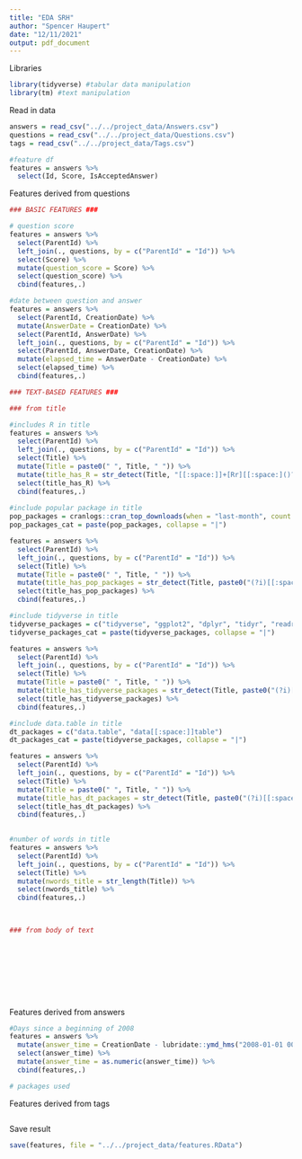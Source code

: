 ```yaml
---
title: "EDA SRH"
author: "Spencer Haupert"
date: "12/11/2021"
output: pdf_document
---
```


Libraries
```r
library(tidyverse) #tabular data manipulation
library(tm) #text manipulation
```


Read in data

```r
answers = read_csv("../../project_data/Answers.csv")
questions = read_csv("../../project_data/Questions.csv")
tags = read_csv("../../project_data/Tags.csv")

#feature df
features = answers %>%
  select(Id, Score, IsAcceptedAnswer)
```

Features derived from questions

```r
### BASIC FEATURES ###

# question score
features = answers %>%
  select(ParentId) %>%
  left_join(., questions, by = c("ParentId" = "Id")) %>%
  select(Score) %>%
  mutate(question_score = Score) %>%
  select(question_score) %>%
  cbind(features,.)

#date between question and answer
features = answers %>%
  select(ParentId, CreationDate) %>%
  mutate(AnswerDate = CreationDate) %>%
  select(ParentId, AnswerDate) %>%
  left_join(., questions, by = c("ParentId" = "Id")) %>%
  select(ParentId, AnswerDate, CreationDate) %>%
  mutate(elapsed_time = AnswerDate - CreationDate) %>%
  select(elapsed_time) %>%
  cbind(features,.)

### TEXT-BASED FEATURES ###

### from title

#includes R in title
features = answers %>%
  select(ParentId) %>%
  left_join(., questions, by = c("ParentId" = "Id")) %>%
  select(Title) %>% 
  mutate(Title = paste0(" ", Title, " ")) %>%
  mutate(title_has_R = str_detect(Title, "[[:space:]]+[Rr][[:space:]()?\\.!\\/:,;']+")) %>%
  select(title_has_R) %>%
  cbind(features,.)
  
#include popular package in title
pop_packages = cranlogs::cran_top_downloads(when = "last-month", count = 100)$package
pop_packages_cat = paste(pop_packages, collapse = "|")

features = answers %>%
  select(ParentId) %>%
  left_join(., questions, by = c("ParentId" = "Id")) %>%
  select(Title) %>% 
  mutate(Title = paste0(" ", Title, " ")) %>%
  mutate(title_has_pop_packages = str_detect(Title, paste0("(?i)[[:space:]]+(", pop_packages_cat,")[[:space:]()?\\.!\\/:,;']+"))) %>%
  select(title_has_pop_packages) %>%
  cbind(features,.)

#include tidyverse in title
tidyverse_packages = c("tidyverse", "ggplot2", "dplyr", "tidyr", "readr", "purrr", "tibble", "stringr", "forcats")
tidyverse_packages_cat = paste(tidyverse_packages, collapse = "|")

features = answers %>%
  select(ParentId) %>%
  left_join(., questions, by = c("ParentId" = "Id")) %>%
  select(Title) %>% 
  mutate(Title = paste0(" ", Title, " ")) %>%
  mutate(title_has_tidyverse_packages = str_detect(Title, paste0("(?i)[[:space:]]+(", tidyverse_packages_cat,")[[:space:]()?\\.!\\/:,;']+"))) %>%
  select(title_has_tidyverse_packages) %>%
  cbind(features,.)

#include data.table in title
dt_packages = c("data.table", "data[[:space:]]table")
dt_packages_cat = paste(tidyverse_packages, collapse = "|")

features = answers %>%
  select(ParentId) %>%
  left_join(., questions, by = c("ParentId" = "Id")) %>%
  select(Title) %>% 
  mutate(Title = paste0(" ", Title, " ")) %>%
  mutate(title_has_dt_packages = str_detect(Title, paste0("(?i)[[:space:]]+(", dt_packages_cat,")[[:space:]()?\\.!\\/:,;']+"))) %>%
  select(title_has_dt_packages) %>%
  cbind(features,.)

  
#number of words in title
features = answers %>%
  select(ParentId) %>%
  left_join(., questions, by = c("ParentId" = "Id")) %>%
  select(Title) %>%
  mutate(nwords_title = str_length(Title)) %>%
  select(nwords_title) %>%
  cbind(features,.)
  


### from body of text


  



  
  
```


Features derived from answers

```r
#Days since a beginning of 2008
features = answers %>%
  mutate(answer_time = CreationDate - lubridate::ymd_hms("2008-01-01 00:00:00")) %>%
  select(answer_time) %>%
  mutate(answer_time = as.numeric(answer_time)) %>%
  cbind(features,.)

# packages used
```


Features derived from tags

```r

```


Save result
```r
save(features, file = "../../project_data/features.RData")
```


